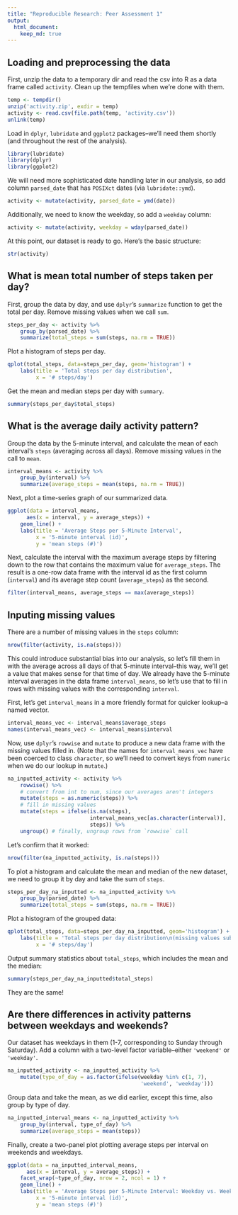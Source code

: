 ```yaml
---
title: "Reproducible Research: Peer Assessment 1"
output: 
  html_document:
    keep_md: true
---
```


## Loading and preprocessing the data

First, unzip the data to a temporary dir and read the csv into R as a data frame called `activity`. Clean up the tempfiles when we're done with them.

```r
temp <- tempdir()
unzip('activity.zip', exdir = temp)
activity <- read.csv(file.path(temp, 'activity.csv'))
unlink(temp)
```

Load in `dplyr`, `lubridate` and `ggplot2` packages--we'll need them shortly (and throughout the rest of the analysis).

```r
library(lubridate)
library(dplyr)
library(ggplot2)
```

We will need more sophisticated date handling later in our analysis, so add column `parsed_date` that has `POSIXct` dates (via `lubridate::ymd`).

```r
activity <- mutate(activity, parsed_date = ymd(date))
```

Additionally, we need to know the weekday, so add a `weekday` column:

```r
activity <- mutate(activity, weekday = wday(parsed_date))
```

At this point, our dataset is ready to go. Here's the basic structure:

```r
str(activity)
```

## What is mean total number of steps taken per day?

First, group the data by day, and use `dplyr`'s `summarize` function to get the total per day. Remove missing values when we call `sum`.

```r
steps_per_day <- activity %>%
    group_by(parsed_date) %>%
    summarize(total_steps = sum(steps, na.rm = TRUE))
```

Plot a histogram of steps per day.

```r
qplot(total_steps, data=steps_per_day, geom='histogram') +
    labs(title = 'Total steps per day distribution',
         x = '# steps/day')
```

Get the mean and median steps per day with `summary`.

```r
summary(steps_per_day$total_steps)
```

## What is the average daily activity pattern?

Group the data by the 5-minute interval, and calculate the mean of each interval's `steps` (averaging across all days). Remove missing values in the call to `mean`.

```r
interval_means <- activity %>%
    group_by(interval) %>%
    summarize(average_steps = mean(steps, na.rm = TRUE))
```

Next, plot a time-series graph of our summarized data.

```r
ggplot(data = interval_means,
      aes(x = interval, y = average_steps)) +
    geom_line() +
    labs(title = 'Average Steps per 5-Minute Interval',
         x = '5-minute interval (id)',
         y = 'mean steps (#)')
```

Next, calculate the interval with the maximum average steps by filtering down to the row that contains the maximum value for `average_steps`. The result is a one-row data frame with the interval id as the first column (`interval`) and its average step count (`average_steps`) as the second.

```r
filter(interval_means, average_steps == max(average_steps))
```

## Inputing missing values

There are a number of missing values in the `steps` column:

```r
nrow(filter(activity, is.na(steps)))
```

This could introduce substantial bias into our analysis, so let's fill them in with the average across all days of that 5-minute interval--this way, we'll get a value that makes sense for that time of day. We already have the 5-minute interval averages in the data frame `interval_means`, so let's use that to fill in rows with missing values with the corresponding `interval`.

First, let's get `interval_means` in a more friendly format for quicker lookup--a named vector.

```r
interval_means_vec <- interval_means$average_steps
names(interval_means_vec) <- interval_means$interval
```

Now, use `dplyr`'s `rowwise` and `mutate` to produce a new data frame with the missing values filled in. (Note that the names for `interval_means_vec` have been coerced to class `character`, so we'll need to convert keys from `numeric` when we do our lookup in `mutate`.)

```r
na_inputted_activity <- activity %>%
    rowwise() %>%
    # convert from int to num, since our averages aren't integers
    mutate(steps = as.numeric(steps)) %>%
    # fill in missing values
    mutate(steps = ifelse(is.na(steps),
                          interval_means_vec[as.character(interval)],
                          steps)) %>%
    ungroup() # finally, ungroup rows from `rowwise` call
```

Let's confirm that it worked:

```r
nrow(filter(na_inputted_activity, is.na(steps)))
```

To plot a histogram and calculate the mean and median of the new dataset, we need to group it by day and take the sum of `steps`.

```r
steps_per_day_na_inputted <- na_inputted_activity %>%
    group_by(parsed_date) %>%
    summarize(total_steps = sum(steps, na.rm = TRUE))
```

Plot a histogram of the grouped data:

```r
qplot(total_steps, data=steps_per_day_na_inputted, geom='histogram') +
    labs(title = 'Total steps per day distribution\n(missing values substituted for 5-min interval average)',
         x = '# steps/day')
```

Output summary statistics about `total_steps`, which includes the mean and the median:

```r
summary(steps_per_day_na_inputted$total_steps)
```

They are the same!

## Are there differences in activity patterns between weekdays and weekends?

Our dataset has weekdays in them (1-7, corresponding to Sunday through Saturday). Add a column with a two-level factor variable--either `'weekend'` or `'weekday'`.

```r
na_inputted_activity <- na_inputted_activity %>%
    mutate(type_of_day = as.factor(ifelse(weekday %in% c(1, 7),
                                          'weekend', 'weekday')))
```

Group data and take the mean, as we did earlier, except this time, also group by type of day.

```r
na_inputted_interval_means <- na_inputted_activity %>%
    group_by(interval, type_of_day) %>%
    summarize(average_steps = mean(steps))
```

Finally, create a two-panel plot plotting average steps per interval on weekends and weekdays.

```r
ggplot(data = na_inputted_interval_means,
      aes(x = interval, y = average_steps)) +
    facet_wrap(~type_of_day, nrow = 2, ncol = 1) +
    geom_line() +
    labs(title = 'Average Steps per 5-Minute Interval: Weekday vs. Weekend',
         x = '5-minute interval (id)',
         y = 'mean steps (#)')
```

